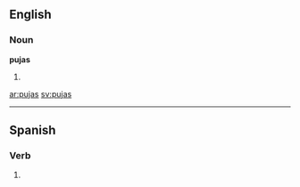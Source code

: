 ==English==

===Noun===
'''pujas'''

# {{plural of|[[puja]]}}

[[ar:pujas]]
[[sv:pujas]]

----

==Spanish==

===Verb===
{{es-verb-form|pujar}}

# {{es-verb form of|ending=ar|mood=indicative|tense=present|pers=2|formal=no|number=singular|[[pujar]]}}
{{rfc-auto}}